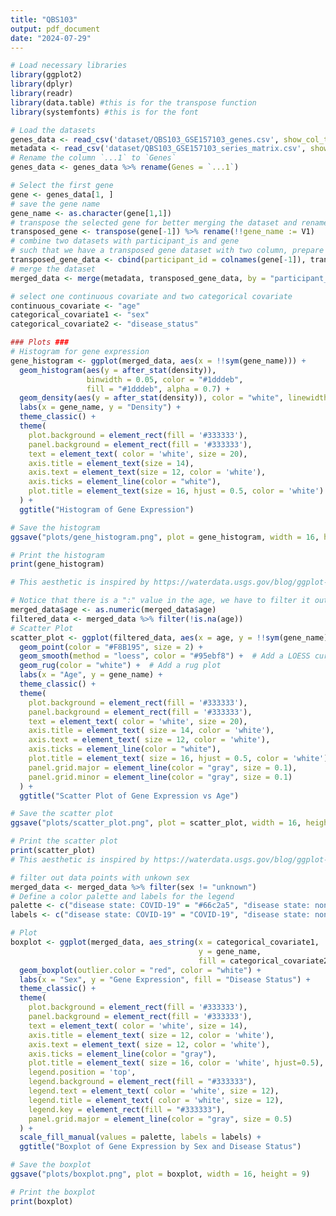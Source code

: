 ```yaml
---
title: "QBS103"
output: pdf_document
date: "2024-07-29"
---
```


```r
# Load necessary libraries
library(ggplot2)
library(dplyr)
library(readr)
library(data.table) #this is for the transpose function
library(systemfonts) #this is for the font
```

```r
# Load the datasets
genes_data <- read_csv('dataset/QBS103_GSE157103_genes.csv', show_col_types = FALSE)
metadata <- read_csv('dataset/QBS103_GSE157103_series_matrix.csv', show_col_types = FALSE)
# Rename the column `...1` to `Genes`
genes_data <- genes_data %>% rename(Genes = `...1`)
```

```r
# Select the first gene
gene <- genes_data[1, ]
# save the gene name
gene_name <- as.character(gene[1,1])
# transpose the selected gene for better merging the dataset and rename the column name
transposed_gene <- transpose(gene[-1]) %>% rename(!!gene_name := V1)
# combine two datasets with participant_is and gene
# such that we have a transposed gene dataset with two column, prepare for merging
transposed_gene_data <- cbind(participant_id = colnames(gene[-1]), transposed_gene)
# merge the dataset
merged_data <- merge(metadata, transposed_gene_data, by = "participant_id")
```

```r
# select one continuous covariate and two categorical covariate 
continuous_covariate <- "age" 
categorical_covariate1 <- "sex" 
categorical_covariate2 <- "disease_status" 
```

```r
### Plots ###
# Histogram for gene expression
gene_histogram <- ggplot(merged_data, aes(x = !!sym(gene_name))) + 
  geom_histogram(aes(y = after_stat(density)), 
                 binwidth = 0.05, color = "#1dddeb", 
                 fill = "#1dddeb", alpha = 0.7) + 
  geom_density(aes(y = after_stat(density)), color = "white", linewidth = 1) +
  labs(x = gene_name, y = "Density") +
  theme_classic() +
  theme(
    plot.background = element_rect(fill = '#333333'),
    panel.background = element_rect(fill = '#333333'),
    text = element_text( color = 'white', size = 20),
    axis.title = element_text(size = 14),
    axis.text = element_text(size = 12, color = 'white'),
    axis.ticks = element_line(color = "white"),
    plot.title = element_text(size = 16, hjust = 0.5, color = 'white')
  ) +
  ggtitle("Histogram of Gene Expression")

# Save the histogram
ggsave("plots/gene_histogram.png", plot = gene_histogram, width = 16, height = 9)

# Print the histogram
print(gene_histogram)

# This aesthetic is inspired by https://waterdata.usgs.gov/blog/ggplot-jazz/
```

```r
# Notice that there is a ":" value in the age, we have to filter it out first
merged_data$age <- as.numeric(merged_data$age)
filtered_data <- merged_data %>% filter(!is.na(age))
# Scatter Plot
scatter_plot <- ggplot(filtered_data, aes(x = age, y = !!sym(gene_name))) + 
  geom_point(color = "#F8B195", size = 2) + 
  geom_smooth(method = "loess", color = "#95ebf8") +  # Add a LOESS curve
  geom_rug(color = "white") +  # Add a rug plot
  labs(x = "Age", y = gene_name) +
  theme_classic() +
  theme(
    plot.background = element_rect(fill = '#333333'),
    panel.background = element_rect(fill = '#333333'),
    text = element_text( color = 'white', size = 20),
    axis.title = element_text( size = 14, color = 'white'),
    axis.text = element_text( size = 12, color = 'white'),
    axis.ticks = element_line(color = "white"),
    plot.title = element_text( size = 16, hjust = 0.5, color = 'white'),
    panel.grid.major = element_line(color = "gray", size = 0.1),
    panel.grid.minor = element_line(color = "gray", size = 0.1)
  ) +
  ggtitle("Scatter Plot of Gene Expression vs Age")

# Save the scatter plot
ggsave("plots/scatter_plot.png", plot = scatter_plot, width = 16, height = 9)

# Print the scatter plot
print(scatter_plot)
# This aesthetic is inspired by https://waterdata.usgs.gov/blog/ggplot-jazz/
```

```r
# filter out data points with unkown sex
merged_data <- merged_data %>% filter(sex != "unknown")
# Define a color palette and labels for the legend
palette <- c("disease state: COVID-19" = "#66c2a5", "disease state: non-COVID-19" = "#fc8d62")
labels <- c("disease state: COVID-19" = "COVID-19", "disease state: non-COVID-19" = "non-COVID-19")

# Plot
boxplot <- ggplot(merged_data, aes_string(x = categorical_covariate1,
                                          y = gene_name, 
                                          fill = categorical_covariate2)) + 
  geom_boxplot(outlier.color = "red", color = "white") + 
  labs(x = "Sex", y = "Gene Expression", fill = "Disease Status") +
  theme_classic() +
  theme(
    plot.background = element_rect(fill = '#333333'),
    panel.background = element_rect(fill = '#333333'),
    text = element_text( color = 'white', size = 14),
    axis.title = element_text( size = 12, color = 'white'),
    axis.text = element_text( size = 12, color = 'white'),
    axis.ticks = element_line(color = "gray"),
    plot.title = element_text( size = 16, color = 'white', hjust=0.5),
    legend.position = 'top',
    legend.background = element_rect(fill = "#333333"),
    legend.text = element_text( color = 'white', size = 12),
    legend.title = element_text( color = 'white', size = 12),
    legend.key = element_rect(fill = "#333333"),
    panel.grid.major = element_line(color = "gray", size = 0.5)
  ) +
  scale_fill_manual(values = palette, labels = labels) + 
  ggtitle("Boxplot of Gene Expression by Sex and Disease Status")

# Save the boxplot
ggsave("plots/boxplot.png", plot = boxplot, width = 16, height = 9)

# Print the boxplot
print(boxplot)
```